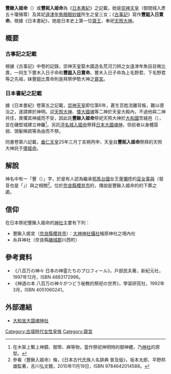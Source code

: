 '''豐鍬入姬命'''（{{lang|ja|とよすきいりひめ の みこと}}）或'''豐耜入姬命'''為《[[日本書紀|日本書紀]]》之記載，她是[[崇神天皇|崇神天皇]]（御間城入彥五十瓊殖尊）及其妃[[遠津年魚眼眼妙媛|遠津年魚眼眼妙媛]]所生之皇三女；《[[古事記|古事記]]》寫作'''豐鉏入日賣命'''。根據《日本書紀》，她是日本史上第一位[[齋王|齋王]]，奉祀[[天照大神|天照大神]]。

== 概要 ==
=== 古事記之記載 ===
根據《古事記》中卷的記錄，崇神天皇娶木國造名荒河刀辨之女遠津年魚目目微比賣，一同生下豐木入日子命和'''豐鉏入日賣命'''。豐木入日子命為上毛野君、下毛野君等之先祖，妹豐鉏比賣命則是拜祭伊勢大神之[[齋宮|齋宮]]。

=== 日本書紀之記載 ===
據《日本書紀》卷第五之記載，[[崇神天皇|崇神天皇]]即位第6年，蒼生百姓流離背叛，難以德治之，遂請罪於神明。迎[[天照大神|天照大神]]、[[倭大國魂神|倭大國魂]]等二神於天皇大殿內，不過他與二神共住，畏懼其神威而不安，因此託'''豐鍬入姬命'''祭祀天照大神於[[大和國|大和國]]笠縫邑（{{lang|ja|かさぬいむら、かさぬいのむら}}），並在磯堅城建立神籬<ref>在木架上繫上神鏡、御幣、麻等物，當作祭祀神明時的御神體，乃[[神社|神社]]的原型。</ref>。另託[[渟名城入姬命|渟名城入姬命]]祭拜[[倭大國魂神|日本大國魂神]]，但前者以身體孱弱、頭髮稀疏等為由而不祭。

同書卷第六記載，[[垂仁天皇|垂仁天皇]]25年三月丁亥朔丙申，天皇自'''豐耜入姬命'''祭拜的天照大神託于[[倭姬命|倭姬命]]。

== 解說 ==
神名中有一「豐（{{lang|ja|とよ}}）」字，於是有人認為繼承[[邪馬台國|邪馬台國]]女王[[卑彌呼|卑彌呼]]的[[巫女|巫女]][[臺與|臺與]]（發音也是「{{lang|ja|とよ}}」）與之相關<ref>參看〈豐鍬入姬命〉條，《日本古代氏族人名辞典 普及版》，坂本太郎、平野邦雄監著，吉川弘文館，2010年11月19日，ISBN 9784642014588。</ref>。位於[[奈良縣|奈良縣]][[櫻井市|櫻井市]]的{{link-ja|法華山古墳|ホケノ山古墳}}，傳說是豐鍬入姬命的的下葬之處。

== 信仰 ==
在日本祭祀豐鍬入姬命的[[神社|神社]]主要有下列：
* 豐鍬入姬宮（[[奈良縣|奈良縣]][[櫻井市|櫻井市]]）：[[大神神社|大神神社]][[攝末社|攝社]]檜原神社之境內社
* 糸井神社（奈良縣[[磯城郡|磯城郡]]川西町）

== 參考資料 ==
* 《八百万の神々 日本の神霊たちのプロフィール》，戶部民夫著，新紀元社，1997年12月，ISBN 4883172996。
* 《神道の本 八百万の神々がつどう秘教的祭祀の世界》，學習研究社，1992年3月，ISBN 4051060241。
{{reflist}}

== 外部連結 ==
* {{ja}}[https://web.archive.org/web/20110714122523/http://www3.ocn.ne.jp/~tohara/nara-ooyamato.html 大和坐大国魂神社]

[[Category:古墳時代女性皇族|Category:古墳時代女性皇族]]
[[Category:齋宮|Category:齋宮]]